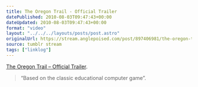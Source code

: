 ```yaml
---
title: The Oregon Trail - Official Trailer
datePublished: 2010-08-03T09:47:43+00:00
dateUpdated: 2010-08-03T09:47:43+00:00
format: "video"
layout: "../../../layouts/posts/post.astro"
originalUrl: https://stream.anglepoised.com/post/897406981/the-oregon-trail-official-trailer-based-on
source: tumblr stream
tags: ["linklog"]
---
```



<YouTube id="https://www.youtube.com/watch?v=CHps2SecuDk" />

[The Oregon Trail &#8211; Official Trailer][1].

> &ldquo;Based on the classic educational computer game&rdquo;.

[1]: https://www.youtube.com/watch?v=CHps2SecuDk
